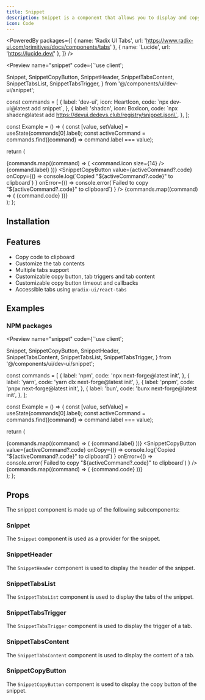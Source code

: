 ```yaml
---
title: Snippet
description: Snippet is a component that allows you to display and copy code in a tabbed interface.
icon: Code
---
```


<PoweredBy packages={[
  { name: 'Radix UI Tabs', url: 'https://www.radix-ui.com/primitives/docs/components/tabs' },
  { name: 'Lucide', url: 'https://lucide.dev/' },
]} />

<Preview name="snippet" code={`'use client';

  Snippet,
  SnippetCopyButton,
  SnippetHeader,
  SnippetTabsContent,
  SnippetTabsList,
  SnippetTabsTrigger,
} from '@/components/ui/dev-ui/snippet';

const commands = [
  {
    label: 'dev-ui',
    icon: HeartIcon,
    code: \`npx dev-ui@latest add snippet\`,
  },
  {
    label: 'shadcn',
    icon: BoxIcon,
    code: \`npx shadcn@latest add https://devui.dedevs.club/registry/snippet.json\`,
  },
];

const Example = () => {
  const [value, setValue] = useState(commands[0].label);
  const activeCommand = commands.find((command) => command.label === value);

  return (
    <div className="p-4">
      <Snippet value={value} onValueChange={setValue}>
        <SnippetHeader>
          <SnippetTabsList>
            {commands.map((command) => (
              <SnippetTabsTrigger key={command.label} value={command.label}>
                <command.icon size={14} />
                <span>{command.label}</span>
              </SnippetTabsTrigger>
            ))}
          </SnippetTabsList>
          <SnippetCopyButton
            value={activeCommand?.code}
            onCopy={() =>
              console.log(\`Copied "\${activeCommand?.code}" to clipboard\`)
            }
            onError={() =>
              console.error(\`Failed to copy "\${activeCommand?.code}" to clipboard\`)
            }
          />
        </SnippetHeader>
        {commands.map((command) => (
          <SnippetTabsContent key={command.label} value={command.label}>
            {command.code}
          </SnippetTabsContent>
        ))}
      </Snippet>
    </div>
  );
};


## Installation

<Installer packageName="snippet" />

## Features

- Copy code to clipboard
- Customize the tab contents
- Multiple tabs support
- Customizable copy button, tab triggers and tab content
- Customizable copy button timeout and callbacks
- Accessible tabs using `@radix-ui/react-tabs`

## Examples

### NPM packages

<Preview name="snippet" code={`'use client';

  Snippet,
  SnippetCopyButton,
  SnippetHeader,    
  SnippetTabsContent,
  SnippetTabsList,
  SnippetTabsTrigger,
} from '@/components/ui/dev-ui/snippet';

const commands = [
  {
    label: 'npm',
    code: 'npx next-forge@latest init',
  },
  {
    label: 'yarn',
    code: 'yarn dlx next-forge@latest init',
  },
  {
    label: 'pnpm',
    code: 'pnpx next-forge@latest init',
  },
  {
    label: 'bun',
    code: 'bunx next-forge@latest init',
  },
];

const Example = () => {
  const [value, setValue] = useState(commands[0].label);
  const activeCommand = commands.find((command) => command.label === value);

  return (
    <div className="p-4">
      <Snippet value={value} onValueChange={setValue}>
        <SnippetHeader>
          <SnippetTabsList>
            {commands.map((command) => (
              <SnippetTabsTrigger key={command.label} value={command.label}>
                {command.label}
              </SnippetTabsTrigger>
            ))}
          </SnippetTabsList>
          <SnippetCopyButton
            value={activeCommand?.code}
            onCopy={() =>
              console.log(\`Copied "\${activeCommand?.code}" to clipboard\`)
            }
            onError={() =>
              console.error(\`Failed to copy "\${activeCommand?.code}" to clipboard\`)
            }
          />
        </SnippetHeader>
        {commands.map((command) => (
          <SnippetTabsContent key={command.label} value={command.label}>
            {command.code}
          </SnippetTabsContent>
        ))}
      </Snippet>
    </div>
  );
};


## Props

The snippet component is made up of the following subcomponents:

### Snippet

The `Snippet` component is used as a provider for the snippet.

<AutoTypeTable path="node_modules/@repo/snippet/index.tsx" name="SnippetProps" />

### SnippetHeader

The `SnippetHeader` component is used to display the header of the snippet.

<AutoTypeTable path="node_modules/@repo/snippet/index.tsx" name="SnippetHeaderProps" />

### SnippetTabsList

The `SnippetTabsList` component is used to display the tabs of the snippet.

<AutoTypeTable path="node_modules/@repo/snippet/index.tsx" name="SnippetTabsListProps" />

### SnippetTabsTrigger

The `SnippetTabsTrigger` component is used to display the trigger of a tab.

<AutoTypeTable path="node_modules/@repo/snippet/index.tsx" name="SnippetTabsTriggerProps" />

### SnippetTabsContent

The `SnippetTabsContent` component is used to display the content of a tab.

<AutoTypeTable path="node_modules/@repo/snippet/index.tsx" name="SnippetTabsContentProps" />

### SnippetCopyButton

The `SnippetCopyButton` component is used to display the copy button of the snippet.

<AutoTypeTable path="node_modules/@repo/snippet/index.tsx" name="SnippetCopyButtonProps" />
